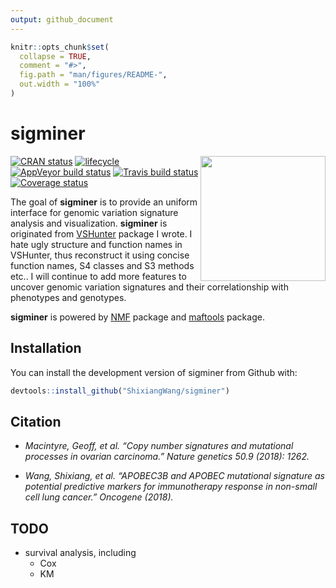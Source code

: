 ```yaml
---
output: github_document
---
```


<!-- README.md is generated from README.Rmd. Please edit that file -->

```r
knitr::opts_chunk$set(
  collapse = TRUE,
  comment = "#>",
  fig.path = "man/figures/README-",
  out.width = "100%"
)
```


# sigminer

<img src="https://github.com/ShixiangWang/sigminer/blob/master/inst/figures/sigminer.png" height="200" align="right" />

[![CRAN status](https://www.r-pkg.org/badges/version/sigminer)](https://cran.r-project.org/package=sigminer) [![lifecycle](https://img.shields.io/badge/lifecycle-maturing-blue.svg)](https://www.tidyverse.org/lifecycle/#maturing) [![AppVeyor build status](https://ci.appveyor.com/api/projects/status/github/ShixiangWang/sigminer?branch=master&svg=true)](https://ci.appveyor.com/project/ShixiangWang/sigminer) [![Travis build status](https://travis-ci.org/ShixiangWang/sigminer.svg?branch=master)](https://travis-ci.org/ShixiangWang/sigminer) [![Coverage status](https://codecov.io/gh/ShixiangWang/sigminer/branch/master/graph/badge.svg)](https://codecov.io/github/ShixiangWang/sigminer?branch=master)

The goal of **sigminer** is to provide an uniform interface for genomic variation signature analysis and visualization. **sigminer** is originated from [VSHunter](https://github.com/ShixiangWang/VSHunter) package I wrote. I hate ugly structure and function names in VSHunter, thus reconstruct it using concise function names, S4 classes and S3 methods etc.. I will continue to add more features to uncover genomic variation signatures and their correlationship with phenotypes and genotypes.

**sigminer** is powered by [NMF](https://github.com/renozao/NMF) package and [maftools](https://github.com/PoisonAlien/maftools) package.

## Installation

You can install the development version of sigminer from Github with:

```r
devtools::install_github("ShixiangWang/sigminer")
```


## Citation

  - *Macintyre, Geoff, et al. “Copy number signatures and mutational
    processes in ovarian carcinoma.” Nature genetics 50.9 (2018): 1262.*
    
  - *Wang, Shixiang, et al. “APOBEC3B and APOBEC mutational signature as
    potential predictive markers for immunotherapy response in non-small
    cell lung cancer.” Oncogene (2018).*

## TODO

* survival analysis, including
  * Cox
  * KM
